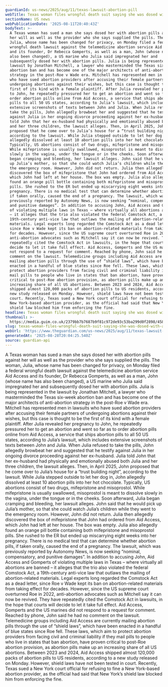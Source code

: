 ```yaml
---
guardianId: us-news/2025/aug/11/texas-lawsuit-abortion-pill
webTitle: Texas woman files wrongful death suit saying she was dosed with abortion pills
sectionName: US news
webPublicationDate: '2025-08-11T20:40:43Z'
bodyText: >-
  A Texas woman has sued a man she says dosed her with abortion pills against
  her will as well as the provider who she says supplied the pills. The woman,
  Julia, whose name has been changed for privacy, on Monday filed a federal
  wrongful death lawsuit against the telemedicine abortion service Aid Access
  and its founder, Dr Rebecca Gomperts, as well as a man, John (whose name has
  also been changed), a US marine who Julia said impregnated her and
  subsequently dosed her with abortion pills. Julia is being represented in the
  lawsuit by Jonathan Mitchell, a lawyer who masterminded the Texas six-week
  abortion ban and has become one of the major architects of anti-abortion
  strategy in the post-Roe v Wade era. Mitchell has represented men in lawsuits
  who have sued abortion providers after accusing their female partners of
  undergoing abortions against their wishes, but this case is thought to be the
  first of its kind with a female plaintiff. After Julia revealed her pregnancy
  to John, he repeatedly pressured her to get an abortion and went so far as to
  order abortion pills online from Aid Access, a service that ships abortion
  pills to all 50 US states, according to Julia’s lawsuit, which includes
  extensive screenshots of texts between John and Julia. When Julia refused to
  take the pills, John allegedly browbeat her and suggested that he testify
  against Julia in her ongoing divorce proceeding against her ex-husband. Julia
  told John that her ex-husband had physically and emotionally abused both Julia
  and her three children, the lawsuit alleges. Then, in April 2025, John
  proposed that he come over to Julia’s house for a “trust building night”,
  according to the lawsuit. While Julia stepped outside to let her dog in, John
  allegedly dissolved at least 10 abortion pills into her hot chocolate.
  Typically, US abortions consist of two drugs, mifepristone and misoprostol.
  While mifepristone is usually swallowed, misoprostol is meant to dissolve
  slowly in the vagina, under the tongue or in the cheeks. Soon afterward, Julia
  began cramping and bleeding, her lawsuit alleges. John said that he would pick
  up Julia’s mother, so that she could watch Julia’s children while they went to
  the emergency room. However, John did not return. Julia then allegedly
  discovered the box of mifepristone that John had ordered from Aid Access,
  which John had left at her house. The box was empty. Julia also allegedly
  found an orange pill bottle containing both mifepristone and misoprostol
  pills. She rushed to the ER but ended up miscarrying eight weeks into her
  pregnancy. There is no medical test that can determine whether abortion pills,
  if taken orally, caused the end of a pregnancy. The lawsuit, which was
  previously reported by Autonomy News, is now seeking “nominal, compensatory,
  and punitive damages”. In addition to accusing John, Aid Access and Gomperts
  of violating multiple laws in Texas – where virtually all abortions are banned
  – it alleges that the trio also violated the federal Comstock Act, a
  19th-century anti-vice law that outlaws the mailing of abortion-related
  materials. Legal experts long regarded the Comstock Act as a dead letter,
  since Roe v Wade kept its ban on abortion-related materials from taking effect
  for decades. However, since the US supreme court overturned Roe in 2022,
  anti-abortion advocates such as Mitchell say it can now be revived. They have
  repeatedly cited the Comstock Act in lawsuits, in the hope that courts will
  decide to let it take full effect. Aid Access, Gomperts and the US marines did
  not respond to a request for comment. Reached by phone, John said he had no
  comment on the lawsuit. Telemedicine groups including Aid Access are currently
  mailing abortion pills through the use of “shield laws”, which have been
  enacted in a handful of blue states since Roe fell. These laws, which aim to
  protect abortion providers from facing civil and criminal liability if they
  mail pills to people who live in states that ban abortion, have proven
  critical to post-Roe abortion provision, as abortion pills make up an
  increasing share of all US abortions. Between 2023 and 2024, Aid Access
  shipped almost 120,000 packs of abortion pills to US residents, according to a
  new study released on Monday. However, shield laws have not been tested in
  court. Recently, Texas sued a New York court official for refusing to fine a
  New York-based abortion provider, as the official had said that New York’s
  shield law blocked him from enforcing the fine.
headline: Texas woman files wrongful death suit saying she was dosed with abortion pills
thumbnail: >-
  https://media.guim.co.uk/2379bb7b7687b9f81c972de93c53ba299d0f2898/458_0_4884_3910/500.jpg
slug: texas-woman-files-wrongful-death-suit-saying-she-was-dosed-with-abortion-pills
webUrl: 'https://www.theguardian.com/us-news/2025/aug/11/texas-lawsuit-abortion-pill'
generatedAt: '2025-08-28T20:04:25.540Z'
source: guardian-api
---
```

A Texas woman has sued a man she says dosed her with abortion pills against her will as well as the provider who she says supplied the pills. The woman, Julia, whose name has been changed for privacy, on Monday filed a federal wrongful death lawsuit against the telemedicine abortion service Aid Access and its founder, Dr Rebecca Gomperts, as well as a man, John (whose name has also been changed), a US marine who Julia said impregnated her and subsequently dosed her with abortion pills. Julia is being represented in the lawsuit by Jonathan Mitchell, a lawyer who masterminded the Texas six-week abortion ban and has become one of the major architects of anti-abortion strategy in the post-Roe v Wade era. Mitchell has represented men in lawsuits who have sued abortion providers after accusing their female partners of undergoing abortions against their wishes, but this case is thought to be the first of its kind with a female plaintiff. After Julia revealed her pregnancy to John, he repeatedly pressured her to get an abortion and went so far as to order abortion pills online from Aid Access, a service that ships abortion pills to all 50 US states, according to Julia’s lawsuit, which includes extensive screenshots of texts between John and Julia. When Julia refused to take the pills, John allegedly browbeat her and suggested that he testify against Julia in her ongoing divorce proceeding against her ex-husband. Julia told John that her ex-husband had physically and emotionally abused both Julia and her three children, the lawsuit alleges. Then, in April 2025, John proposed that he come over to Julia’s house for a “trust building night”, according to the lawsuit. While Julia stepped outside to let her dog in, John allegedly dissolved at least 10 abortion pills into her hot chocolate. Typically, US abortions consist of two drugs, mifepristone and misoprostol. While mifepristone is usually swallowed, misoprostol is meant to dissolve slowly in the vagina, under the tongue or in the cheeks. Soon afterward, Julia began cramping and bleeding, her lawsuit alleges. John said that he would pick up Julia’s mother, so that she could watch Julia’s children while they went to the emergency room. However, John did not return. Julia then allegedly discovered the box of mifepristone that John had ordered from Aid Access, which John had left at her house. The box was empty. Julia also allegedly found an orange pill bottle containing both mifepristone and misoprostol pills. She rushed to the ER but ended up miscarrying eight weeks into her pregnancy. There is no medical test that can determine whether abortion pills, if taken orally, caused the end of a pregnancy. The lawsuit, which was previously reported by Autonomy News, is now seeking “nominal, compensatory, and punitive damages”. In addition to accusing John, Aid Access and Gomperts of violating multiple laws in Texas – where virtually all abortions are banned – it alleges that the trio also violated the federal Comstock Act, a 19th-century anti-vice law that outlaws the mailing of abortion-related materials. Legal experts long regarded the Comstock Act as a dead letter, since Roe v Wade kept its ban on abortion-related materials from taking effect for decades. However, since the US supreme court overturned Roe in 2022, anti-abortion advocates such as Mitchell say it can now be revived. They have repeatedly cited the Comstock Act in lawsuits, in the hope that courts will decide to let it take full effect. Aid Access, Gomperts and the US marines did not respond to a request for comment. Reached by phone, John said he had no comment on the lawsuit. Telemedicine groups including Aid Access are currently mailing abortion pills through the use of “shield laws”, which have been enacted in a handful of blue states since Roe fell. These laws, which aim to protect abortion providers from facing civil and criminal liability if they mail pills to people who live in states that ban abortion, have proven critical to post-Roe abortion provision, as abortion pills make up an increasing share of all US abortions. Between 2023 and 2024, Aid Access shipped almost 120,000 packs of abortion pills to US residents, according to a new study released on Monday. However, shield laws have not been tested in court. Recently, Texas sued a New York court official for refusing to fine a New York-based abortion provider, as the official had said that New York’s shield law blocked him from enforcing the fine.
